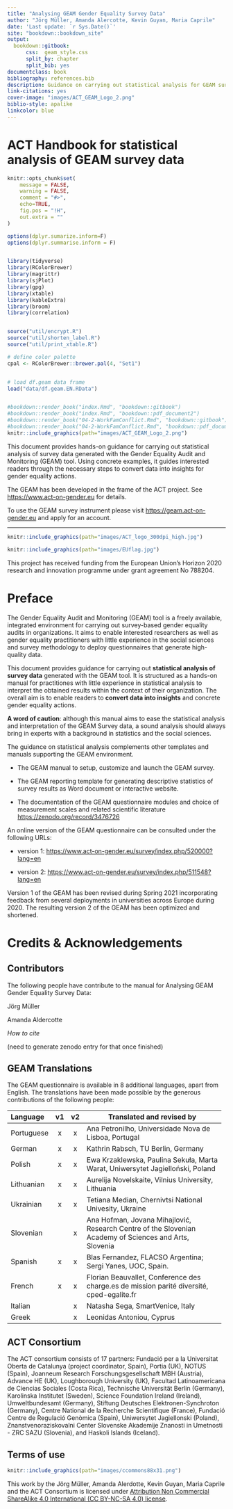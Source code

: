 ```yaml
---
title: "Analysing GEAM Gender Equality Survey Data"
author: "Jörg Müller, Amanda Alercotte, Kevin Guyan, Maria Caprile"
date: 'Last update: `r Sys.Date()`'
site: "bookdown::bookdown_site"   
output:
  bookdown::gitbook:
      css:  geam_style.css
      split_by: chapter
      split_bib: yes
documentclass: book
bibliography: references.bib
description: Guidance on carrying out statistical analysis for GEAM survey data
link-citations: yes
cover-image: "images/ACT_GEAM_Logo_2.png"
biblio-style: apalike
linkcolor: blue
---
```


# ACT Handbook for statistical analysis of GEAM survey data {.unnumbered}

```r

knitr::opts_chunk$set(
	message = FALSE,
	warning = FALSE,
	comment = "#>",
	echo=TRUE, 
	fig.pos = "!H", 
	out.extra = ""
)

options(dplyr.sumarize.inform=F)
options(dplyr.summarise.inform = F)


library(tidyverse)
library(RColorBrewer)
library(magrittr)
library(sjPlot)
library(gpg)
library(xtable)
library(kableExtra)
library(broom)
library(correlation)


source("util/encrypt.R")
source("util/shorten_label.R")
source("util/print_xtable.R")

# define color palette
cpal <- RColorBrewer::brewer.pal(4, "Set1")


# load df.geam data frame
load("data/df.geam.EN.RData")



```

```r
#bookdown::render_book("index.Rmd", "bookdown::gitbook")
#bookdown::render_book("index.Rmd", "bookdown::pdf_document2")
#bookdown::render_book("04-2-WorkFamConflict.Rmd", "bookdown::gitbook")
#bookdown::render_book("04-2-WorkFamConflict.Rmd", "bookdown::pdf_document2")
knitr::include_graphics(path="images/ACT_GEAM_Logo_2.png")
```

This document provides hands-on guidance for carrying out statistical analysis of survey data generated with the Gender Equality Audit and Monitoring (GEAM) tool. Using concrete examples, it guides interested readers through the necessary steps to convert data into insights for gender equality actions.

The GEAM has been developed in the frame of the ACT project. See <https://www.act-on-gender.eu> for details.

To use the GEAM survey instrument please visit <https://geam.act-on-gender.eu> and apply for an account.

------------------------------------------------------------------------

```r
knitr::include_graphics(path="images/ACT_logo_300dpi_high.jpg")
```

```r
knitr::include_graphics(path="images/EUflag.jpg")
```

This project has received funding from the European Union's Horizon 2020 research and innovation programme under grant agreement No 788204.

# Preface {.unnumbered}

The Gender Equality Audit and Monitoring (GEAM) tool is a freely available, integrated environment for carrying out survey-based gender equality audits in organizations. It aims to enable interested researchers as well as gender equality practitioners with little experience in the social sciences and survey methodology to deploy questionnaires that generate high-quality data.

This document provides guidance for carrying out **statistical analysis of survey data** generated with the GEAM tool. It is structured as a hands-on manual for practitiones with little experience in statistical analysis to interpret the obtained results within the context of their organization. The overall aim is to enable readers to **convert data into insights** and concrete gender equality actions.

**A word of caution**: although this manual aims to ease the statistical analysis and interpretation of the GEAM Survey data, a sound analysis should always bring in experts with a background in statistics and the social sciences.

The guidance on statistical analysis complements other templates and manuals supporting the GEAM environment.

-   The GEAM manual to setup, customize and launch the GEAM survey.

-   The GEAM reporting template for generating descriptive statistics of survey results as Word document or interactive website.

-   The documentation of the GEAM questionnaire modules and choice of measurement scales and related scientific literature <https://zenodo.org/record/3476726>

An online version of the GEAM questionnaire can be consulted under the following URLs:

-   version 1: <https://www.act-on-gender.eu/survey/index.php/520000?lang=en>

-   version 2: <https://www.act-on-gender.eu/survey/index.php/511548?lang=en>

Version 1 of the GEAM has been revised during Spring 2021 incorporating feedback from several deployments in universities across Europe during 2020. The resulting version 2 of the GEAM has been optimized and shortened.

# Credits & Acknowledgements {.unnumbered}

## Contributors {.unnumbered}

The following people have contribute to the manual for Analysing GEAM Gender Equality Survey Data:

Jörg Müller

Amanda Aldercotte

*How to cite*

(need to generate zenodo entry for that once finished)

## GEAM Translations {.unnumbered}

The GEAM questionnaire is available in 8 additional languages, apart from English. The translations have been made possible by the generous contributions of the following people:


+------------+----+----+--------------------------------------------------------------------------------------------------------+
| Language   | v1 | v2 | Translated and revised by                                                                              |
+:===========+:==:+:==:+========================================================================================================+
| Portuguese | x  | x  | Ana Petronilho, Universidade Nova de Lisboa, Portugal                                                  |
+------------+----+----+--------------------------------------------------------------------------------------------------------+
| German     | x  | x  | Kathrin Rabsch, TU Berlin, Germany                                                                     |
+------------+----+----+--------------------------------------------------------------------------------------------------------+
| Polish     | x  | x  | Ewa Krzaklewska, Paulina Sekuła, Marta Warat, Uniwersytet Jagielloński, Poland                         |
+------------+----+----+--------------------------------------------------------------------------------------------------------+
| Lithuanian | x  | x  | Aurelija Novelskaite, Vilnius University, Lithuania                                                    |
+------------+----+----+--------------------------------------------------------------------------------------------------------+
| Ukrainian  | x  | x  | Tetiana Median, Chernivtsi National Univesity, Ukraine                                                 |
+------------+----+----+--------------------------------------------------------------------------------------------------------+
| Slovenian  |    | x  | Ana Hofman, Jovana Mihajlović, Research Centre of the Slovenian Academy of Sciences and Arts, Slovenia |
+------------+----+----+--------------------------------------------------------------------------------------------------------+
| Spanish    | x  | x  | Blas Fernandez, FLACSO Argentina; Sergi Yanes, UOC, Spain.                                             |
+------------+----+----+--------------------------------------------------------------------------------------------------------+
| French     | x  | x  | Florian Beauvallet, Conference des charge.es de mission parité diversité, cped-egalite.fr              |
+------------+----+----+--------------------------------------------------------------------------------------------------------+
| Italian    |    | x  | Natasha Sega, SmartVenice, Italy                                                                       |
+------------+----+----+--------------------------------------------------------------------------------------------------------+
| Greek      |    | x  | Leonidas Antoniou, Cyprus                                                                              |
+------------+----+----+--------------------------------------------------------------------------------------------------------+


## ACT Consortium {.unnumbered}

The ACT consortium consists of 17 partners: Fundació per a la Universitat Oberta de Catalunya (project coordinator, Spain), Portia (UK), NOTUS (Spain), Joanneum Research Forschungsgesellschaft MBH (Austria), Advance HE (UK), Loughborough University (UK), Facultad Latinoamericana de Ciencias Sociales (Costa Rica), Technische Universität Berlin (Germany), Karolinska Institutet (Sweden), Science Foundation Ireland (Ireland), Umweltbundesamt (Germany), Stiftung Deutsches Elektronen-Synchroton (Germany), Centre National de la Recherche Scientifique (France), Fundació Centre de Regulació Genòmica (Spain), Uniwersytet Jagiellonski (Poland), Znanstvenoraziskovalni Center Slovenske Akademije Znanosti in Umetnosti - ZRC SAZU (Slovenia), and Haskoli Islands (Iceland).

## Terms of use {.unnumbered}

```r
knitr::include_graphics(path="images/ccommons88x31.png")
```

This work by the Jörg Müller, Amanda Alerdotte, Kevin Guyan, Maria Caprile and the ACT Consortium is licensed under [Attribution Non Commercial ShareAlike 4.0 International (CC BY-NC-SA 4.0) license](https://creativecommons.org/licenses/by-nc-sa/4.0/).
